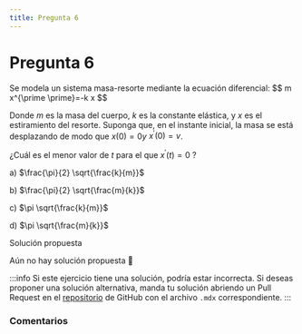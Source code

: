 ```yaml
---
title: Pregunta 6
---
```



# Pregunta 6

<div className="exercise">
Se modela un sistema masa-resorte mediante la ecuación diferencial:
$$
m x^{\prime \prime}=-k x
$$

Donde $m$ es la masa del cuerpo, $k$ es la constante elástica, y $x$ es el estiramiento del resorte. Suponga que, en el instante inicial, la masa se está desplazando de modo que $x(0)=0 y$ $x^{\prime}(0)=v$.

¿Cuál es el menor valor de $t$ para el que $x^{\prime}(t)=0$ ?

a) $\frac{\pi}{2} \sqrt{\frac{k}{m}}$

b) $\frac{\pi}{2} \sqrt{\frac{m}{k}}$

c) $\pi \sqrt{\frac{k}{m}}$

d) $\pi \sqrt{\frac{m}{k}}$
</div>

<MDXDetails>
<summary>Solución propuesta</summary>

Aún no hay solución propuesta 🥲

:::info
Si este ejercicio tiene una solución, podría estar incorrecta. Si deseas proponer una solución alternativa, manda tu solución abriendo
un Pull Request en el [repositorio](https://github.com/crow-rojas/apuntes-fundamentals/pulls) de GitHub con el archivo
`.mdx` correspondiente.
:::

</MDXDetails>

### Comentarios

<Disqus
  url="https://crow-rojas.github.io/apuntes-fundamentals/docs/mathematics/differential-equations/exercises/2024-2/p06"
  identifier="docs/mathematics/differential-equations/exercises/2024-2/p06"
  title="2024-2 Ecuaciones Diferenciales - Pregunta 06"
/>
